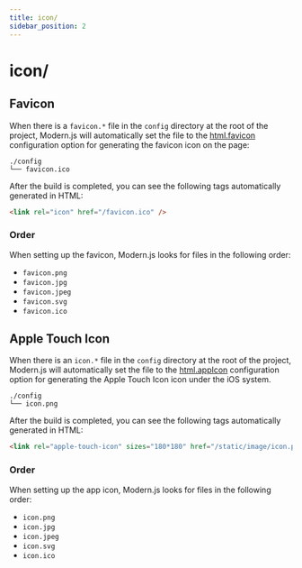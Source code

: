 ```yaml
---
title: icon/
sidebar_position: 2
---
```


# icon/

## Favicon

When there is a `favicon.*` file in the `config` directory at the root of the project, Modern.js will automatically set the file to the [html.favicon](/configure/app/html/favicon) configuration option for generating the favicon icon on the page:

```
./config
└── favicon.ico
```

After the build is completed, you can see the following tags automatically generated in HTML:

```html
<link rel="icon" href="/favicon.ico" />
```

### Order

When setting up the favicon, Modern.js looks for files in the following order:

- `favicon.png`
- `favicon.jpg`
- `favicon.jpeg`
- `favicon.svg`
- `favicon.ico`

## Apple Touch Icon

When there is an `icon.*` file in the `config` directory at the root of the project, Modern.js will automatically set the file to the [html.appIcon](/configure/app/html/app-icon) configuration option for generating the Apple Touch Icon icon under the iOS system.

```
./config
└── icon.png
```

After the build is completed, you can see the following tags automatically generated in HTML:

```html
<link rel="apple-touch-icon" sizes="180*180" href="/static/image/icon.png" />
```

### Order

When setting up the app icon, Modern.js looks for files in the following order:

- `icon.png`
- `icon.jpg`
- `icon.jpeg`
- `icon.svg`
- `icon.ico`
